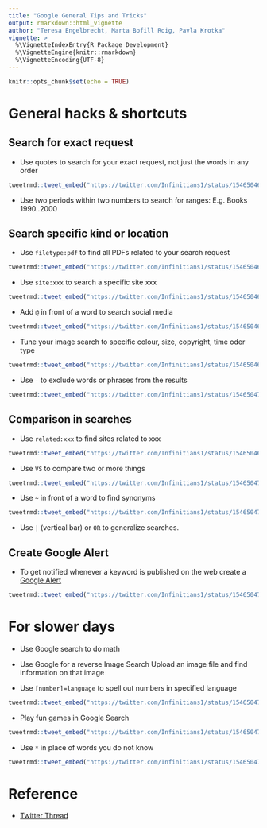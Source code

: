 ```yaml
---
title: "Google General Tips and Tricks"
output: rmarkdown::html_vignette
author: "Teresa Engelbrecht, Marta Bofill Roig, Pavla Krotka"
vignette: >
  %\VignetteIndexEntry{R Package Development}
  %\VignetteEngine{knitr::rmarkdown}
  %\VignetteEncoding{UTF-8}
---
```



```r
knitr::opts_chunk$set(echo = TRUE)
```


# General hacks & shortcuts

## Search for exact request 

- Use quotes to search for your exact request, not just the words in any order

```r
tweetrmd::tweet_embed("https://twitter.com/Infinitians1/status/1546504659057012736", hide_thread = TRUE)
```

- Use two periods within two numbers to search for ranges:
  E.g. Books 1990..2000

## Search specific kind or location

- Use `filetype:pdf` to find all PDFs related to your search request

```r
tweetrmd::tweet_embed("https://twitter.com/Infinitians1/status/1546504679789453312", hide_thread = TRUE)
```

- Use `site:xxx` to search a specific site xxx

```r
tweetrmd::tweet_embed("https://twitter.com/Infinitians1/status/1546504665956700162", hide_thread = TRUE)
```

- Add `@` in front of a word to search social media

```r
tweetrmd::tweet_embed("https://twitter.com/Infinitians1/status/1546504686487752705", hide_thread = TRUE)
```

- Tune your image search to specific colour, size, copyright, time oder type

```r
tweetrmd::tweet_embed("https://twitter.com/Infinitians1/status/1546504696164036608", hide_thread = TRUE)
```

- Use `-` to exclude words or phrases from the results

```r
tweetrmd::tweet_embed("https://twitter.com/Infinitians1/status/1546504724878225410", hide_thread = TRUE)
```


## Comparison in searches

- Use `related:xxx` to find sites related to xxx

```r
tweetrmd::tweet_embed("https://twitter.com/Infinitians1/status/1546504672751472641", hide_thread = T)
```

- Use `VS` to compare two or more things

```r
tweetrmd::tweet_embed("https://twitter.com/Infinitians1/status/1546504702887464960", hide_thread = T)
```

- Use `~` in front of a word to find synonyms

```r
tweetrmd::tweet_embed("https://twitter.com/Infinitians1/status/1546504729999552513", hide_thread = T)
```

- Use `|` (vertical bar) or `OR` to generalize searches. 

## Create Google Alert

- To get notified whenever a keyword is published on the web create a [Google Alert](https://www.google.com/alerts)

```r
tweetrmd::tweet_embed("https://twitter.com/Infinitians1/status/1546504722055516160", hide_thread = T)
```



# For slower days

- Use Google search to do math

- Use Google for a reverse Image Search
  Upload an image file and find information on that image

- Use `[number]=language` to spell out numbers in specified language

```r
tweetrmd::tweet_embed("https://twitter.com/Infinitians1/status/1546504709401300997", hide_thread = T)
```

- Play fun games in Google Search

```r
tweetrmd::tweet_embed("https://twitter.com/Infinitians1/status/1546504715776565248", hide_thread = T)
```

- Use `*` in place of words you do not know

```r
tweetrmd::tweet_embed("https://twitter.com/Infinitians1/status/1546504737851248641", hide_thread = T)
```


# Reference

- [Twitter Thread](https://twitter.com/Infinitians1/status/1546504649624064000?t=hWHi699aZMOb9U7NGNDoOQ&s=08)